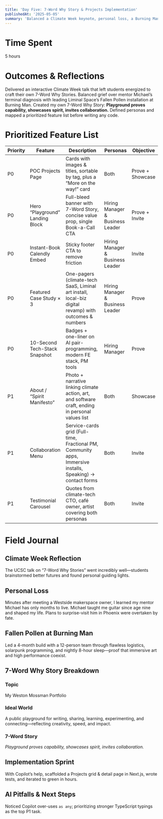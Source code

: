 ```yaml
---
title: 'Day Five: 7-Word Why Story & Projects Implementation'
publishedAt: '2025-05-05'
summary: 'Balanced a Climate Week keynote, personal loss, a Burning Man build, crafted a 7-Word Why Story, and shipped a feature-rich Projects grid with AI support.'
---
```


# Time Spent

5 hours

# Outcomes & Reflections

Delivered an interactive Climate Week talk that left students energized to craft their own 7-Word Why Stories.
Balanced grief over mentor Michael’s terminal diagnosis with leading Liminal Space’s Fallen Pollen installation at Burning Man.
Created my own 7-Word Why Story: **Playground proves capability, showcases spirit, invites collaboration.**
Defined personas and mapped a prioritized feature list before writing any code.

# Prioritized Feature List

| Priority | Feature                         | Description                                                                                                 | Personas                         | Objective        |
| -------- | ------------------------------- | ----------------------------------------------------------------------------------------------------------- | -------------------------------- | ---------------- |
| P0       | POC Projects Page               | Cards with images & titles, sortable by tag, plus a “More on the way!” card                                 | Both                             | Prove + Showcase |
| P0       | Hero “Playground” Landing Block | Full-bleed banner with 7-Word Story, concise value prop, single Book-a-Call CTA                             | Hiring Manager & Business Leader | Prove + Invite   |
| P0       | Instant-Book Calendly Embed     | Sticky footer CTA to remove friction                                                                        | Hiring Manager & Business Leader | Invite           |
| P0       | Featured Case Study × 3         | One-pagers (climate-tech SaaS, Liminal art install, local-biz digital revamp) with outcomes & numbers       | Hiring Manager & Business Leader | Prove            |
| P0       | 10-Second Tech-Stack Snapshot   | Badges + one-liner on AI pair-programming, modern FE stack, PM tools                                        | Hiring Manager                   | Prove            |
| P1       | About / “Spirit Manifesto”      | Photo + narrative linking climate action, art, and software craft, ending in personal values list           | Both                             | Showcase         |
| P1       | Collaboration Menu              | Service-cards grid (Full-time, Fractional PM, Community apps, Immersive installs, Speaking) → contact forms | Both                             | Invite           |
| P1       | Testimonial Carousel            | Quotes from climate-tech CTO, café owner, artist covering both personas                                     | Both                             | Invite           |

# Field Journal

## Climate Week Reflection

The UCSC talk on “7-Word Why Stories” went incredibly well—students brainstormed better futures and found personal guiding lights.

## Personal Loss

Minutes after meeting a Westside makerspace owner, I learned my mentor Michael has only months to live. Michael taught me guitar since age nine and shaped my life. Plans to surprise-visit him in Phoenix were overtaken by fate.

## Fallen Pollen at Burning Man

Led a 4-month build with a 12-person team through flawless logistics, solarpunk programming, and nightly 8-hour sleep—proof that immersive art and high performance coexist.

## 7-Word Why Story Breakdown

### **Topic**

My Weston Mossman Portfolio
### **Ideal World**

A public playground for writing, sharing, learning, experimenting, and connecting—reflecting creativity, speed, and impact.
### **7-Word Story**

_Playground proves capability, showcases spirit, invites collaboration._

## Implementation Sprint

With Copilot’s help, scaffolded a Projects grid & detail page in Next.js, wrote tests, and iterated to green in hours.

## AI Pitfalls & Next Steps

Noticed Copilot over-uses `as any`; prioritizing stronger TypeScript typings as the top P1 task.
